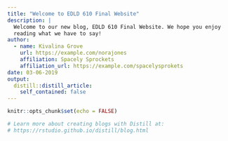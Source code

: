 ```yaml
---
title: "Welcome to EDLD 610 Final Website"
description: |
  Welcome to our new blog, EDLD 610 Final Website. We hope you enjoy 
  reading what we have to say!
author:
  - name: Kivalina Grove
    url: https://example.com/norajones
    affiliation: Spacely Sprockets
    affiliation_url: https://example.com/spacelysprokets
date: 03-06-2019
output:
  distill::distill_article:
    self_contained: false
---
```


```r
knitr::opts_chunk$set(echo = FALSE)

# Learn more about creating blogs with Distill at:
# https://rstudio.github.io/distill/blog.html

```



